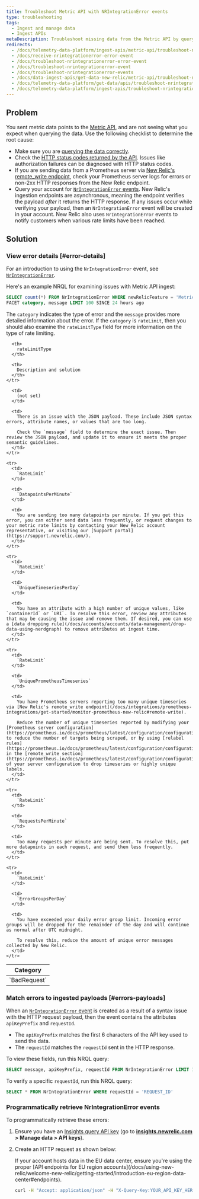 ```yaml
---
title: Troubleshoot Metric API with NRIntegrationError events
type: troubleshooting
tags:
  - Ingest and manage data
  - Ingest APIs
metaDescription: Troubleshoot missing data from the Metric API by querying NRIntegrationError data.
redirects:
  - /docs/telemetry-data-platform/ingest-apis/metric-api/troubleshoot-nrintegrationerror-events
  - /docs/receive-nrintegrationerror-error-event
  - /docs/troubleshoot-nrintegrationerror-error-event
  - /docs/troubleshoot-nrintegrationerror-event
  - /docs/troubleshoot-nrintegrationerror-events
  - /docs/data-ingest-apis/get-data-new-relic/metric-api/troubleshoot-nrintegrationerror-events
  - /docs/telemetry-data-platform/get-data/apis/troubleshoot-nrintegrationerror-events
  - /docs/telemetry-data-platform/ingest-apis/troubleshoot-nrintegrationerror-events
---
```


## Problem

You sent metric data points to the [Metric API](/docs/introduction-new-relic-metric-api), and are not seeing what you expect when querying the data. Use the following checklist to determine the root cause:

* Make sure you are [querying the data correctly](/docs/introduction-new-relic-metric-api#view-and-query).
* Check the [HTTP status codes returned by the API](/docs/report-metrics-metric-api#response-validation). Issues like authorization failures can be diagnosed with HTTP status codes.
* If you are sending data from a Prometheus server via [New Relic's remote_write endpoint](/docs/integrations/prometheus-integrations/get-started/monitor-prometheus-new-relic#remote-write), check your Prometheus server logs for errors or non-2xx HTTP responses from the New Relic endpoint.
* Query your account for [`NrIntegrationError` events](/docs/telemetry-data-platform/manage-data/nrintegrationerror). New Relic's ingestion endpoints are asynchronous, meaning the endpoint verifies the payload _after_ it returns the HTTP response. If any issues occur while verifying your payload, then an `NrIntegrationError` event will be created in your account. New Relic also uses `NrIntegrationError` events to notify customers when various rate limits have been reached.

## Solution

### View error details [#error-details]

For an introduction to using the `NrIntegrationError` event, see [`NrIntegrationError`](/docs/telemetry-data-platform/manage-data/nrintegrationerror).

Here's an example NRQL for examining issues with Metric API ingest:

```sql
SELECT count(*) FROM NrIntegrationError WHERE newRelicFeature = 'Metrics' 
FACET category, message LIMIT 100 SINCE 24 hours ago
```

The `category` indicates the type of error and the `message` provides more detailed information about the error. If the `category` is `rateLimit`, then you should also examine the `rateLimitType` field for more information on the type of rate limiting.

<table>
  <thead>
    <tr>
      <th>
        Category
      </th>

      <th>
        rateLimitType
      </th>

      <th>
        Description and solution
      </th>
    </tr>
  </thead>

  <tbody>
    <tr>
      <td>
        `BadRequest`
      </td>

      <td>
        (not set)
      </td>

      <td>
        There is an issue with the JSON payload. These include JSON syntax errors, attribute names, or values that are too long.

        Check the `message` field to determine the exact issue. Then review the JSON payload, and update it to ensure it meets the proper semantic guidelines.
      </td>
    </tr>

    <tr>
      <td>
        `RateLimit`
      </td>

      <td>
        `DatapointsPerMinute`
      </td>

      <td>
        You are sending too many datapoints per minute. If you get this error, you can either send data less frequently, or request changes to your metric rate limits by contacting your New Relic account representative, or visiting our [Support portal](https://support.newrelic.com/).
      </td>
    </tr>

    <tr>
      <td>
        `RateLimit`
      </td>

      <td>
        `UniqueTimeseriesPerDay`
      </td>

      <td>
        You have an attribute with a high number of unique values, like `containerId` or `URI`. To resolve this error, review any attributes that may be causing the issue and remove them. If desired, you can use a [data dropping rule](/docs/accounts/accounts/data-management/drop-data-using-nerdgraph) to remove attributes at ingest time.
      </td>
    </tr>

    <tr>
      <td>
        `RateLimit`
      </td>

      <td>
        `UniquePrometheusTimeseries`
      </td>

      <td>
        You have Prometheus servers reporting too many unique timeseries via [New Relic's remote_write endpoint](/docs/integrations/prometheus-integrations/get-started/monitor-prometheus-new-relic#remote-write).

        Reduce the number of unique timeseries reported by modifying your [Prometheus server configuration](https://prometheus.io/docs/prometheus/latest/configuration/configuration/) to reduce the number of targets being scraped, or by using [relabel rules](https://prometheus.io/docs/prometheus/latest/configuration/configuration/#relabel_config) in the [remote_write section](https://prometheus.io/docs/prometheus/latest/configuration/configuration/#remote_write) of your server configuration to drop timeseries or highly unique labels.
      </td>
    </tr>

    <tr>
      <td>
        `RateLimit`
      </td>

      <td>
        `RequestsPerMinute`
      </td>

      <td>
        Too many requests per minute are being sent. To resolve this, put more datapoints in each request, and send them less frequently.
      </td>
    </tr>

    <tr>
      <td>
        `RateLimit`
      </td>

      <td>
        `ErrorGroupsPerDay`
      </td>

      <td>
        You have exceeded your daily error group limit. Incoming error groups will be dropped for the remainder of the day and will continue as normal after UTC midnight.

        To resolve this, reduce the amount of unique error messages collected by New Relic.
      </td>
    </tr>
  </tbody>
</table>

### Match errors to ingested payloads [#errors-payloads]

When an [`NrIntegrationError` event](/docs/telemetry-data-platform/manage-data/nrintegrationerror) is created as a result of a syntax issue with the HTTP request payload, then the event contains the attributes `apiKeyPrefix` and `requestId`.

* The `apiKeyPrefix` matches the first 6 characters of the API key used to send the data.
* The `requestId` matches the `requestId` sent in the HTTP response.

To view these fields, run this NRQL query:

```sql
SELECT message, apiKeyPrefix, requestId FROM NrIntegrationError LIMIT 100
```

To verify a specific `requestId`, run this NRQL query:

```sql
SELECT * FROM NrIntegrationError WHERE requestId = 'REQUEST_ID'
```

### Programmatically retrieve NrIntegrationError events

To programmatically retrieve these errors:

1. Ensure you have an [Insights query API key](/docs/insights/insights-api/get-data/query-insights-event-data-api) (go to **[insights.newrelic.com](https://insights.newrelic.com) > Manage data > API keys**).
2. Create an HTTP request as shown below:

   <Callout variant="tip">
     If your account hosts data in the EU data center, ensure you're using the proper [API endpoints for EU region accounts](/docs/using-new-relic/welcome-new-relic/getting-started/introduction-eu-region-data-center#endpoints).
   </Callout>

   ```bash
   curl -H "Accept: application/json" -H "X-Query-Key:YOUR_API_KEY_HERE" "https://insights-api.newrelic.com/v1/accounts/YOUR_ACCOUNT_HERE/query?nrql=SELECT%20*%20FROM%20NrIntegrationError%20where%20newRelicFeature='Metrics'"
   ```
